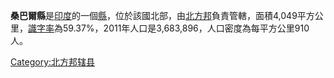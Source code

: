 {{Unreferenced|time=2022-01-12T10:29:30+00:00}}
'''桑巴爾縣'''是[[印度|印度]]的一個[[縣|縣]]，位於該國北部，由[[北方邦|北方邦]]負責管轄，面積4,049平方公里，[[識字率|識字率]]為59.37%，2011年人口是3,683,896，人口密度為每平方公里910人。

{{北方邦行政区划小作品}}
[[Category:北方邦辖县|Category:北方邦辖县]]